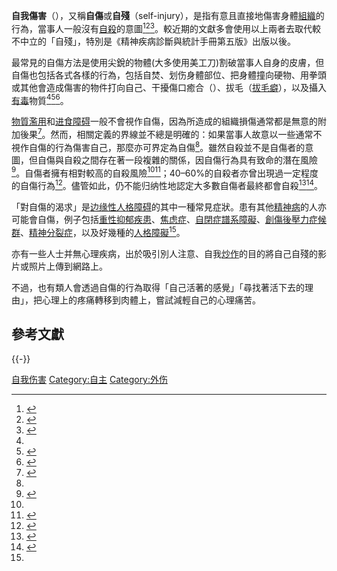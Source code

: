 {{expand|time=2015-03-30T13:38:15+00:00}}
{{Medical}}
{{NoteTA
|G1 = ME
|1 = zh-cn:精神分裂; zh-hk:精神分裂; zh-tw:思覺失調
|2 = zh-tw:自傷; zh-cn:自残
}}
{{Infobox medical condition
| Name = 自我傷害
| Image = SelfHarm2017.jpg<!-- do not remove this image - Wikipedia is not censored See WP:NOTCENSORED and article talk page -->
| Caption = 自傷所造成的前臂傷疤
| Field = [[精神科|精神科]]
| synonyms = 蓄意自我傷害 、自傷、非自杀性自我伤害
| DiseasesDB = 30605
| DiseasesDB_mult = {{DiseasesDB2|29126}}
| ICD10 = {{ICD10|X|60}}—{{ICD10|X|84 || x|60}}
| ICD9 =
| ICDO =
| OMIM =
| MedlinePlus =
| eMedicineSubj =
| eMedicineTopic =
| MeshID = D016728}}
'''自我傷害'''（{{lang-en|Self-harm}}），又稱'''自傷'''或'''自殘'''（self-injury），是指有意且直接地傷害身體[[组织_(生物学)|組織]]的行為，當事人一般沒有[[自殺|自殺]]的意圖<ref name=Gindhu05>{{citation |author=Laye-Gindhu, A. |title=Nonsuicidal Self-Harm Among Community Adolescents: Understanding the "Whats" and "Whys" of Self-Harm |journal=Journal of Youth and Adolescence |volume=34 |year=2005 |pages=447–457 |doi=10.1007/s10964-005-7262-z |last2=Schonert-Reichl |first2=Kimberly A. |issue=5}}</ref><ref name="Klonsky07">{{citation |author=Klonsky, D. |year=2007 |title=The functions of deliberate self-injury: A review of the evidence |journal=Clinical Psychological Review |volume=27 |pages=226–239 |doi=10.1016/j.cpr.2006.08.002 |pmid=17014942 |issue=2}}</ref><ref name=Muehlenkamp05>{{citation |author=Muehlenkamp, J. J. |journal=[[American_Journal_of_Orthopsychiatry|American Journal of Orthopsychiatry]] |title=Self-Injurious Behavior as a Separate Clinical Syndrome |year=2005 |volume=75 |pages=324–333 |pmid=15839768 |doi= 10.1037/0002-9432.75.2.324 |issue=2}}</ref>。較近期的文獻多會使用以上兩者去取代較不中立的「自殘」，特別是《精神疾病診斷與統計手冊第五版》出版以後。

最常見的自傷方法是使用尖銳的物體(大多使用美工刀)割破當事人自身的皮膚，但自傷也包括各式各樣的行為，包括自焚、划伤身體部位、把身體撞向硬物、用拳頭或其他會造成傷害的物件打向自己、干擾傷口癒合（{{link-en|摳皮症|dermatillomania}}）、拔毛（[[拔毛癖|拔毛癖]]），以及攝入[[毒性|有毒]]物質<ref name="Klonsky07"/><ref name="Skegg05">{{citation |author= Skegg, K. |title=Self-harm |journal=Lancet |year=2005 |volume=366 | doi = 10.1016/s0140-6736(05)67600-3 |pages=1471–1483}}</ref><ref name="MHF">{{citation |title=Truth Hurts Report |url=http://www.mentalhealth.org.uk/publications/?EntryId5=38712 |isbn=978-1-903645-81-9 |publisher=Mental Health Foundation |year=2006 |accessdate=2008-06-11 |archive-date=2019-11-02 |archive-url=https://web.archive.org/web/20191102211340/https://www.mentalhealth.org.uk/publications/?EntryId5=38712 |dead-url=no }}</ref>。

[[物質濫用|物質濫用]]和[[进食障碍|进食障碍]]一般不會視作自傷，因為所造成的組織損傷通常都是無意的附加後果<ref name="Klonsky07_JCP">{{citation |author=Klonsky, E. D. |journal=Journal of Clinical Psychology |title=Non-Suicidal Self-Injury: An Introduction |year=2007 |volume=63 |pages=1039–43 |doi=10.1002/jclp.20411 |pmid=17932979 |issue=11}}</ref>。然而，相關定義的界線並不總是明確的：如果當事人故意以一些通常不視作自傷的行為傷害自己，那麼亦可界定為自傷<ref name="Klonsky07_JCP" />。雖然自殺並不是自傷者的意圖，但自傷與自殺之間存在著一段複雜的關係，因自傷行為具有致命的潛在風險<ref>{{citation |author=Farber, S. |title=Death and annihilation anxieties in anorexia nervosa, bulimia, and self-mutilation |journal=Psychoanalytic Psychology |volume=24 |issue=2 |pages=289–305 |year=2007 |doi=10.1037/0736-9735.24.2.289|display-authors=etal}}</ref>。自傷者擁有相對較高的自殺風險<ref name="Skegg05" /><ref name="Haw01">{{citation |author=Haw, C. |title=Psychiatric and personality disorders in deliberate self-harm patients |journal=[[British_Journal_of_Psychiatry|British Journal of Psychiatry]] |volume=178 |pages=48–54 |year=2001 |doi=10.1192/bjp.178.1.48 |pmid=11136210 |issue=1|display-authors=etal}}</ref>；40–60%的自殺者亦曾出現過一定程度的自傷行為<ref name="Hawton_BMJ_03">{{citation |author= Hawton K., Zahl D. and Weatherall, R. |journal=British Journal of Psychiatry |year=2003 |volume=182 |pages=537–542 |doi=10.1192/bjp.182.6.537 |pmid=12777346 |title=Suicide following deliberate self-harm: long-term follow-up of patients who presented to a general hospital}}</ref>。儘管如此，仍不能归纳性地認定大多數自傷者最終都會自殺<ref name="fox_hawton">{{citation |author= Fox, C |author2=Hawton, K |title=Deliberate Self-Harm in Adolescence |place=London |publisher=Jessica Kingsley |isbn=978-1-84310-237-3 |year=2004}}</ref><ref name="Suyemoto98">{{citation |author=Suyemoto, K. L. |title=The functions of self-mutilation |journal=Clinical Psychology Review |volume=18 |issue=5 |pages=531–554 |year=1998 |doi=10.1016/S0272-7358(97)00105-0 |pmid=9740977}}</ref>。

「對自傷的渴求」是[[边缘性人格障碍|边缘性人格障碍]]的其中一種常見症狀。患有其他[[精神病|精神病]]的人亦可能會自傷，例子包括[[重性抑郁疾患|重性抑郁疾患]]、[[焦虑症|焦虑症]]、[[自閉症|自閉症譜系障礙]]、[[創傷後壓力症候群|創傷後壓力症候群]]、[[精神分裂症|精神分裂症]]，以及好幾種的[[人格障礙|人格障礙]]<ref name="Klonsky07"/>。

亦有一些人士并無心理疾病，出於吸引別人注意、自我[[炒作|炒作]]的目的將自己自殘的影片或照片上傳到網路上。  

不過，也有類人會透過自傷的行為取得「自己活著的感覺」「尋找著活下去的理由」，把心理上的疼痛轉移到肉體上，嘗試減輕自己的心理痛苦。

== 參考文獻 ==
{{Reflist|30em}}

{{-}}
{{Borderline_personality_disorder}}
{{Suicide_navbox}}
{{Authority control}}
[[Category:自我伤害|]]
[[Category:自主|Category:自主]]
[[Category:外伤|Category:外伤]]